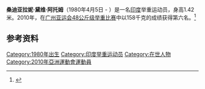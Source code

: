 '''桑迪亚拉妮·黛维·阿托姆'''（1980年4月5日 - ）是一名[[印度|印度]]举重运动员，身高1.42米。2010年，在[[广州亚运会|广州亚运会]][[2010年亚洲运动会举重比赛_-_女子48公斤级|48公斤级举重比赛]]中以158千克的成绩获得第六名。<ref>{{cite web |url=http://www.gz2010.cn/info/CHN_CHN/ZB/ZBB101A_WL@@@@@@@@@@@@@@@CHN_number=219600.html |language=zh-hans |title=桑迪亚拉妮·黛维·阿托姆 - 简历 |publisher=2010年广州亚运会官方网站 |accessdate=2011-12-27 |archive-date=2018-09-08 |archive-url=https://web.archive.org/web/20180908130703/http://www.gz2010.cn/info/CHN_CHN/ZB/ZBB101A_WL@@@@@@@@@@@@@@@CHN_number=219600.html |dead-url=no }}</ref>
==参考资料==
<references />
[[Category:1980年出生|Category:1980年出生]]
[[Category:印度举重运动员|Category:印度举重运动员]]
[[Category:在世人物|Category:在世人物]]
[[Category:2010年亞洲運動會運動員|Category:2010年亞洲運動會運動員]]